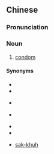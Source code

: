 {{also|保险套}}
==Chinese==
{{zh-forms|s=保险套|type=21}}

===Pronunciation===
{{zh-pron
|m=bǎoxiǎntào
|c=bou2 him2 tou3
|mn=pó-hiám-thò
|cat=n
}}

===Noun===
{{zh-noun}}

# [[condom]]

====Synonyms====
* {{zh-l|安全套}}
* {{zh-l|避孕套}}
* {{zh-l|如意套}} {{qualifier|Singapore & Malaysia}}
* {{zh-l|套兒}} {{qualifier|colloquial}}
* {{zh-l|衛生套}}
* {{zh-l|陰莖套}}
* {{qual|Min Nan}} [[sak-khuh]]